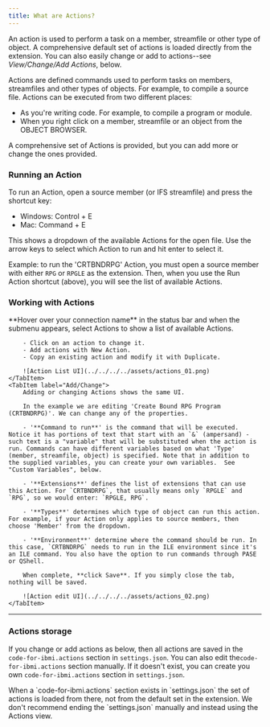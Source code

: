 ```yaml
---
title: What are Actions? 
---
```



An action is used to perform a task on a member, streamfile or other type of object. A comprehensive default set of actions is loaded directly from the extension. You can also easily change or add to actions--see *View/Change/Add Actions*, below.

Actions are defined commands used to perform tasks on members, streamfiles and other types of objects. For example, to compile a source file. Actions can be executed from two different places:

- As you're writing code. For example, to compile a program or module.
- When you right click on a member, streamfile or an object from the OBJECT BROWSER.

A comprehensive set of Actions is provided, but you can add more or change the ones provided.

### Running an Action

To run an Action, open a source member (or IFS streamfile) and press the shortcut key:

- Windows: Control + E
- Mac: Command + E

This shows a dropdown of the available Actions for the open file. Use the arrow keys to select which Action to run and hit enter to select it.

Example: to run the 'CRTBNDRPG' Action, you must open a source member with either `RPG` or `RPGLE` as the extension. Then, when you use the Run Action shortcut (above), you will see the list of available Actions.

### Working with Actions

<Tabs>
    <TabItem label="View">
        **Hover over your connection name** in the status bar and when the submenu appears, select Actions to show a list of available Actions.

        - Click on an action to change it.
        - Add actions with New Action.
        - Copy an existing action and modify it with Duplicate.
    
        ![Action List UI](../../../../assets/actions_01.png)
    </TabItem>
    <TabItem label="Add/Change">
        Adding or changing Actions shows the same UI.

        In the example we are editing 'Create Bound RPG Program (CRTBNDRPG)'. We can change any of the properties.

        - '**Command to run**' is the command that will be executed. Notice it has portions of text that start with an `&` (ampersand) - such text is a "variable" that will be substituted when the action is run. Commands can have different variables based on what 'Type' (member, streamfile, object) is specified. Note that in addition to the supplied variables, you can create your own variables.  See "Custom Variables", below.

        - '**Extensions**' defines the list of extensions that can use this Action. For `CRTBNDRPG`, that usually means only `RPGLE` and `RPG`, so we would enter: `RPGLE, RPG`.

        - '**Types**' determines which type of object can run this action. For example, if your Action only applies to source members, then choose 'Member' from the dropdown.

        - '**Environment**' determine where the command should be run. In this case, `CRTBNDRPG` needs to run in the ILE environment since it's an ILE command. You also have the option to run commands through PASE or QShell.

        When complete, **click Save**. If you simply close the tab, nothing will be saved.

        ![Action edit UI](../../../../assets/actions_02.png)
    </TabItem>
</Tabs>

---

### Actions storage

If you change or add actions as below, then all actions are saved in the `code-for-ibmi.actions` section in `settings.json`. You can also edit the`code-for-ibmi.actions` section manually. If it doesn't exist, you can create you own `code-for-ibmi.actions` section in `settings.json`.  

<Aside type="caution"> 
    When a `code-for-ibmi.actions` section exists in `settings.json` the set of actions is loaded from there, not from the default set in the extension. We don't recommend ending the `settings.json` manually and instead using the Actions view.
</Aside>